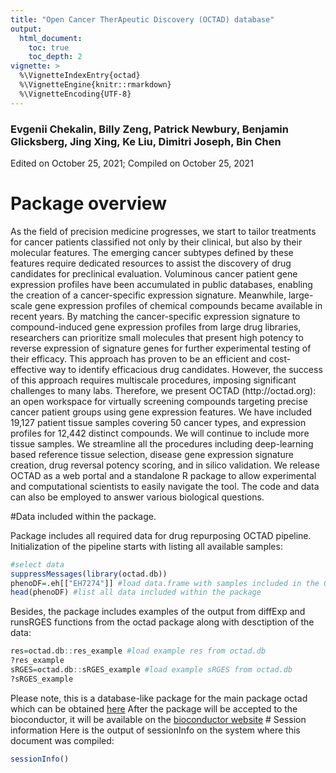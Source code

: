```yaml
---
title: "Open Cancer TherApeutic Discovery (OCTAD) database"
output: 
  html_document:
    toc: true
    toc_depth: 2
vignette: >
  %\VignetteIndexEntry{octad}
  %\VignetteEngine{knitr::rmarkdown}
  %\VignetteEncoding{UTF-8}
---
```

  

### Evgenii Chekalin, Billy Zeng, Patrick Newbury, Benjamin Glicksberg, Jing Xing, Ke Liu, Dimitri Joseph, Bin Chen
Edited on October 25, 2021; Compiled on October 25, 2021

# Package overview
As the field of precision medicine progresses, we start to tailor treatments for cancer patients classified not only by their clinical, but also by their molecular features. The emerging cancer subtypes defined by these features require dedicated resources to assist the discovery of drug candidates for preclinical evaluation. Voluminous cancer patient gene expression profiles have been accumulated in public databases, enabling the creation of a cancer-specific expression signature. Meanwhile, large-scale gene expression profiles of chemical compounds became available in recent years. By matching the cancer-specific expression signature to compound-induced gene expression profiles from large drug libraries, researchers can prioritize small molecules that present high potency to reverse expression of signature genes for further experimental testing of their efficacy. This approach has proven to be an efficient and cost-effective way to identify efficacious drug candidates. However, the success of this approach requires multiscale procedures, imposing significant challenges to many labs. Therefore, we present OCTAD (http://octad.org): an open workspace for virtually screening compounds targeting precise cancer patient groups using gene expression features. We have included 19,127 patient tissue samples covering 50 cancer types, and expression profiles for 12,442 distinct compounds.  We will continue to include more tissue samples. We streamline all the procedures including deep-learning based reference tissue selection, disease gene expression signature creation, drug reversal potency scoring, and in silico validation. We release OCTAD as a web portal and a standalone R package to allow experimental and computational scientists to easily navigate the tool. The code and data can also be employed to answer various biological questions.

#Data included within the package.

Package includes all required data for drug repurposing OCTAD pipeline. 
Initialization of the pipeline starts with listing all available samples:
```r
#select data
suppressMessages(library(octad.db))
phenoDF=.eh[["EH7274"]] #load data.frame with samples included in the OCTAD database. 
head(phenoDF) #list all data included within the package
```

Besides, the package includes examples of the output from diffExp and runsRGES functions from the octad package along with desctiption of the data:
```r
res=octad.db::res_example #load example res from octad.db
?res_example
sRGES=octad.db::sRGES_example #load example sRGES from octad.db
?sRGES_example
```

Please note, this is a database-like package for the main package octad which can be obtained [here](https://github.com/Bin-Chen-Lab/octad)
After the package will be accepted to the bioconductor, it will be available on the [bioconductor website](https://bioconductor.org/)
# Session information
Here is the output of sessionInfo on the system where this document was compiled:
```r
sessionInfo()
```
